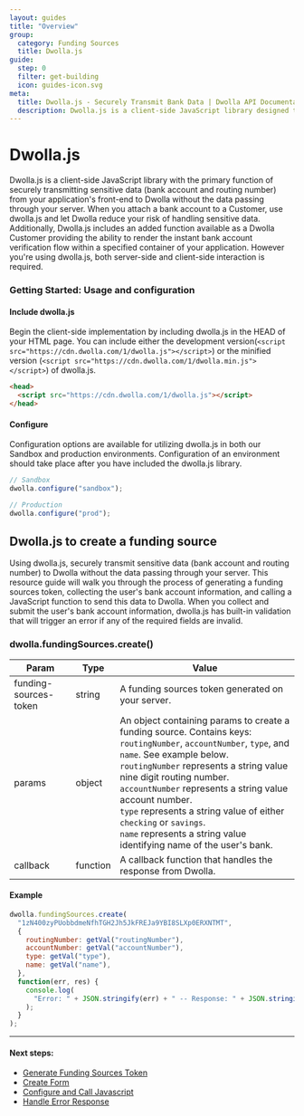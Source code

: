 ```yaml
---
layout: guides
title: "Overview"
group:
  category: Funding Sources
  title: Dwolla.js
guide:
  step: 0
  filter: get-building
  icon: guides-icon.svg
meta:
  title: Dwolla.js - Securely Transmit Bank Data | Dwolla API Documentation
  description: Dwolla.js is a client-side JavaScript library designed to quickly onboard customers, add and verify bank accounts (IAV), and enable on-demand bank transfers.
---
```


# Dwolla.js

Dwolla.js is a client-side JavaScript library with the primary function of securely transmitting sensitive data (bank account and routing number) from your application's front-end to Dwolla without the data passing through your server. When you attach a bank account to a Customer, use dwolla.js and let Dwolla reduce your risk of handling sensitive data. Additionally, Dwolla.js includes an added function available as a Dwolla Customer providing the ability to render the instant bank account verification flow within a specified container of your application. However you're using dwolla.js, both server-side and client-side interaction is required.

### Getting Started: Usage and configuration

#### Include dwolla.js

Begin the client-side implementation by including dwolla.js in the HEAD of your HTML page. You can include either the development version(`<script src="https://cdn.dwolla.com/1/dwolla.js"></script>`) or the minified version (`<script src="https://cdn.dwolla.com/1/dwolla.min.js"></script>`) of dwolla.js.

```html
<head>
  <script src="https://cdn.dwolla.com/1/dwolla.js"></script>
</head>
```

#### Configure

Configuration options are available for utilizing dwolla.js in both our Sandbox and production environments. Configuration of an environment should take place after you have included the dwolla.js library.

```javascript
// Sandbox
dwolla.configure("sandbox");

// Production
dwolla.configure("prod");
```

## Dwolla.js to create a funding source

Using dwolla.js, securely transmit sensitive data (bank account and routing number) to Dwolla without the data passing through your server. This resource guide will walk you through the process of generating a funding sources token, collecting the user's bank account information, and calling a JavaScript function to send this data to Dwolla. When you collect and submit the user's bank account information, dwolla.js has built-in validation that will trigger an error if any of the required fields are invalid.

### dwolla.fundingSources.create()

| Param                 | Type     | Value                                                                                                                                                                                                                                                                                                                                                                                                                                                |
| --------------------- | -------- | ---------------------------------------------------------------------------------------------------------------------------------------------------------------------------------------------------------------------------------------------------------------------------------------------------------------------------------------------------------------------------------------------------------------------------------------------------- |
| funding-sources-token | string   | A funding sources token generated on your server.                                                                                                                                                                                                                                                                                                                                                                                                    |
| params                | object   | An object containing params to create a funding source. Contains keys: `routingNumber`, `accountNumber`, `type`, and `name`. See example below. <br /> `routingNumber` represents a string value nine digit routing number. <br /> `accountNumber` represents a string value account number. <br /> `type` represents a string value of either `checking` or `savings`. <br /> `name` represents a string value identifying name of the user's bank. |
| callback              | function | A callback function that handles the response from Dwolla.                                                                                                                                                                                                                                                                                                                                                                                           |

#### Example

```javascript
dwolla.fundingSources.create(
  "1zN400zyPUobbdmeNfhTGH2Jh5JkFREJa9YBI8SLXp0ERXNTMT",
  {
    routingNumber: getVal("routingNumber"),
    accountNumber: getVal("accountNumber"),
    type: getVal("type"),
    name: getVal("name"),
  },
  function(err, res) {
    console.log(
      "Error: " + JSON.stringify(err) + " -- Response: " + JSON.stringify(res)
    );
  }
);
```

---

#### Next steps:

- [Generate Funding Sources Token](https://developers.dwolla.com/guides/funding-sources/dwolla-js/create-funding-sources-token)
- [Create Form](https://developers.dwolla.com/guides/funding-sources/dwolla-js/create-form)
- [Configure and Call Javascript](https://developers.dwolla.com/guides/funding-sources/dwolla-js/configure)
- [Handle Error Response](https://developers.dwolla.com/guides/funding-sources/dwolla-js/handle-errors)
